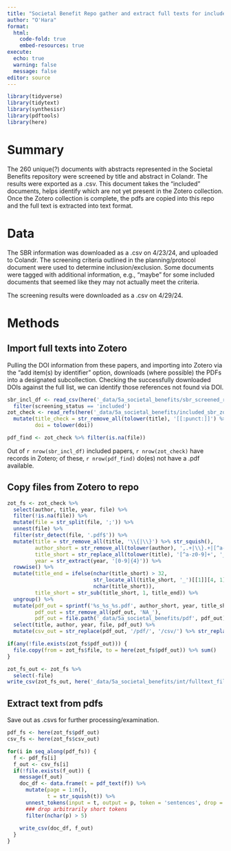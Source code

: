 ```yaml
---
title: "Societal Benefit Repo gather and extract full texts for included items"
author: "O'Hara"
format: 
  html:
    code-fold: true
    embed-resources: true
execute:
  echo: true
  warning: false
  message: false
editor: source
---
```


```r
library(tidyverse)
library(tidytext)
library(synthesisr)
library(pdftools)
library(here)
```

# Summary

The 260 unique(?) documents with abstracts represented in the Societal Benefits repository were screened by title and abstract in Colandr.  The results were exported as a .csv.  This document takes the "included" documents, helps identify which are not yet present in the Zotero collection.  Once the Zotero collection is complete, the pdfs are copied into this repo and the full text is extracted into text format.

# Data

The SBR information was downloaded as a .csv on 4/23/24, and uploaded to Colandr.  The screening criteria outlined in the planning/protocol document were used to determine inclusion/exclusion.  Some documents were tagged with additional information, e.g., "maybe" for some included documents that seemed like they may not actually meet the criteria.

The screening results were downloaded as a .csv on 4/29/24.

# Methods


## Import full texts into Zotero

Pulling the DOI information from these papers, and importing into Zotero via the "add item(s) by identifier" option, downloads (where possible) the PDFs into a designated subcollection.  Checking the successfully downloaded DOIs against the full list, we can identify those references not found via DOI.

```r
sbr_incl_df <- read_csv(here('_data/5a_societal_benefits/sbr_screened_results_240429.csv')) %>%
  filter(screening_status == 'included')
zot_check <- read_refs(here('_data/5a_societal_benefits/included_sbr_zotero_240429.bib')) %>%
  mutate(title_check = str_remove_all(tolower(title), '[[:punct:]]') %>% str_squish(),
         doi = tolower(doi))

pdf_find <- zot_check %>% filter(is.na(file))
```

Out of `r nrow(sbr_incl_df)` included papers, `r nrow(zot_check)` have records in Zotero; of these, `r nrow(pdf_find)` do(es) not have a .pdf available.

## Copy files from Zotero to repo

```r
zot_fs <- zot_check %>%
  select(author, title, year, file) %>%
  filter(!is.na(file)) %>%
  mutate(file = str_split(file, ';')) %>%
  unnest(file) %>%
  filter(str_detect(file, '.pdf$')) %>%
  mutate(title = str_remove_all(title, '\\{|\\}') %>% str_squish(),
         author_short = str_remove_all(tolower(author), ',.+|\\}.+|[^a-z]'),
         title_short = str_replace_all(tolower(title), '[^a-z0-9]+', '_'),
         year = str_extract(year, '[0-9]{4}')) %>%
  rowwise() %>%
  mutate(title_end = ifelse(nchar(title_short) > 32, 
                            str_locate_all(title_short, '_')[[1]][4, 1]-1, 
                            nchar(title_short)),
         title_short = str_sub(title_short, 1, title_end)) %>%
  ungroup() %>%
  mutate(pdf_out = sprintf('%s_%s_%s.pdf', author_short, year, title_short),
         pdf_out = str_remove_all(pdf_out, 'NA_'),
         pdf_out = file.path('_data/5a_societal_benefits/pdf', pdf_out)) %>%
  select(title, author, year, file, pdf_out) %>%
  mutate(csv_out = str_replace(pdf_out, '/pdf/', '/csv/') %>% str_replace('.pdf$', '.csv'))

if(any(!file.exists(zot_fs$pdf_out))) {
  file.copy(from = zot_fs$file, to = here(zot_fs$pdf_out)) %>% sum()
}

zot_fs_out <- zot_fs %>%
  select(-file)
write_csv(zot_fs_out, here('_data/5a_societal_benefits/int/fulltext_files.csv'))
```

## Extract text from pdfs

Save out as .csvs for further processing/examination.

```r
pdf_fs <- here(zot_fs$pdf_out)
csv_fs <- here(zot_fs$csv_out)

for(i in seq_along(pdf_fs)) {
  f <- pdf_fs[i]
  f_out <- csv_fs[i]
  if(!file.exists(f_out)) {
    message(f_out)
    doc_df <- data.frame(t = pdf_text(f)) %>%
      mutate(page = 1:n(),
             t = str_squish(t)) %>%
      unnest_tokens(input = t, output = p, token = 'sentences', drop = TRUE) %>%
      ### drop arbitrarily short tokens
      filter(nchar(p) > 5)
    
    write_csv(doc_df, f_out)
  }
}
```

